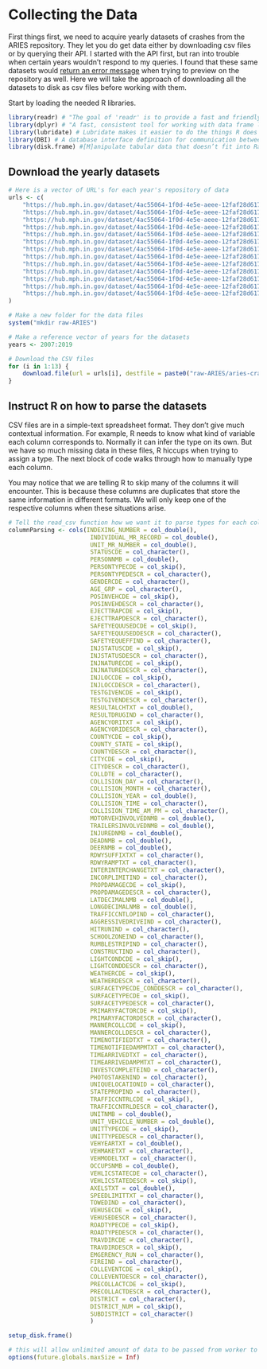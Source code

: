 # Collecting the Data

First things first, we need to acquire yearly datasets of crashes from the ARIES repository. They let you do get data either by downloading csv files or by querying their API. I started with the API first, but ran into trouble when certain years wouldn't respond to my queries. I found that these same datasets would [return an error message](https://i.postimg.cc/wvxV7W9b/ARIES-server-not-responding.png) when trying to preview on the repository as well. Here we will take the approach of downloading all the datasets to disk as csv files before working with them.

Start by loading the needed R libraries.

```r
library(readr) # "The goal of 'readr' is to provide a fast and friendly way to read rectangular data (like 'csv', 'tsv', and 'fwf')."
library(dplyr) # "A fast, consistent tool for working with data frame like objects, both in memory and out of memory.
library(lubridate) # Lubridate makes it easier to do the things R does with date-times and possible to do the things R does not.
library(DBI) # A database interface definition for communication between R and relational database management systems.
library(disk.frame) #[M]anipulate tabular data that doesn’t fit into Random Access Memory
```

## Download the yearly datasets

```r

# Here is a vector of URL's for each year's repository of data
urls <- c(
    "https://hub.mph.in.gov/dataset/4ac55064-1f0d-4e5e-aeee-12faf28d6175/resource/994487c5-5d44-4fb9-ae9d-84ca75659bf0/download/aries_crash_data_2007.csv",
    "https://hub.mph.in.gov/dataset/4ac55064-1f0d-4e5e-aeee-12faf28d6175/resource/e4e56445-8cb6-4fc5-955c-7a2331684279/download/aries_crash_data_2008.csv",
    "https://hub.mph.in.gov/dataset/4ac55064-1f0d-4e5e-aeee-12faf28d6175/resource/881391be-d712-44b4-bfd0-ef9f018a4e4b/download/aries_crash_data_2009.csv",
    "https://hub.mph.in.gov/dataset/4ac55064-1f0d-4e5e-aeee-12faf28d6175/resource/46eb8985-f5b5-4635-9d6c-769dbd05fa02/download/aries_crash_data_2010.csv",
    "https://hub.mph.in.gov/dataset/4ac55064-1f0d-4e5e-aeee-12faf28d6175/resource/32ecfbfa-cf4b-4f64-af48-e1a624ae5ba4/download/aries_crash_data_2011.csv",
    "https://hub.mph.in.gov/dataset/4ac55064-1f0d-4e5e-aeee-12faf28d6175/resource/c2727405-925d-48fe-a8c1-06058ee65a25/download/aries_crash_data_2012.csv",
    "https://hub.mph.in.gov/dataset/4ac55064-1f0d-4e5e-aeee-12faf28d6175/resource/ca9adbd5-001e-49e7-a850-f9f3471eb2db/download/aries_crash_data_2013.csv",
    "https://hub.mph.in.gov/dataset/4ac55064-1f0d-4e5e-aeee-12faf28d6175/resource/a5262209-109c-49cd-b6a9-a72970dc1cf5/download/aries_crash_data_2014.csv",
    "https://hub.mph.in.gov/dataset/4ac55064-1f0d-4e5e-aeee-12faf28d6175/resource/7fd801c4-4cf3-4e18-a949-a4d21401d798/download/aries_crash_data_2015.csv",
    "https://hub.mph.in.gov/dataset/4ac55064-1f0d-4e5e-aeee-12faf28d6175/resource/88646815-5b52-433b-9609-c75500e48e4c/download/aries_crash_data_2016.csv",
    "https://hub.mph.in.gov/dataset/4ac55064-1f0d-4e5e-aeee-12faf28d6175/resource/911880b1-d0bb-4168-a5c1-a52dcc291445/download/aries_crash_data_2017.csv",
    "https://hub.mph.in.gov/dataset/4ac55064-1f0d-4e5e-aeee-12faf28d6175/resource/cc90589c-72d8-4d92-a5fe-73254b555c73/download/aries_crash_data_2018.csv",
    "https://hub.mph.in.gov/dataset/4ac55064-1f0d-4e5e-aeee-12faf28d6175/resource/7081439e-33c9-45f5-9c0b-86d8a8c49252/download/aries_crash_data_2019.csv"
)

# Make a new folder for the data files
system("mkdir raw-ARIES")

# Make a reference vector of years for the datasets
years <- 2007:2019

# Download the CSV files
for (i in 1:13) {
    download.file(url = urls[i], destfile = paste0("raw-ARIES/aries-crash-data-",years[i],".csv"))
}
```

## Instruct R on how to parse the datasets

CSV files are in a simple-text spreadsheet format. They don't give much contextual information. For example, R needs to know what kind of variable each column corresponds to. Normally it can infer the type on its own. But we have so much missing data in these files, R hiccups when trying to assign a type. The next block of code walks through how to manually type each column.

You may notice that we are telling R to skip many of the columns it will encounter. This is because these columns are duplicates that store the same information in different formats. We will only keep one of the respective columns when these situations arise.

```r
# Tell the read_csv function how we want it to parse types for each column of the csv files. 
columnParsing <- cols(INDEXING_NUMBER = col_double(),
                       INDIVIDUAL_MR_RECORD = col_double(),
                       UNIT_MR_NUMBER = col_double(),
                       STATUSCDE = col_character(),
                       PERSONNMB = col_double(),
                       PERSONTYPECDE = col_skip(),
                       PERSONTYPEDESCR = col_character(),
                       GENDERCDE = col_character(),
                       AGE_GRP = col_character(),
                       POSINVEHCDE = col_skip(),
                       POSINVEHDESCR = col_character(),
                       EJECTTRAPCDE = col_skip(),
                       EJECTTRAPDESCR = col_character(),
                       SAFETYEQUUSEDCDE = col_skip(),
                       SAFETYEQUUSEDDESCR = col_character(),
                       SAFETYEQUEFFIND = col_character(),
                       INJSTATUSCDE = col_skip(),
                       INJSTATUSDESCR = col_character(),
                       INJNATURECDE = col_skip(),
                       INJNATUREDESCR = col_character(),
                       INJLOCCDE = col_skip(),
                       INJLOCCDESCR = col_character(),
                       TESTGIVENCDE = col_skip(),
                       TESTGIVENDESCR = col_character(),
                       RESULTALCHTXT = col_double(),
                       RESULTDRUGIND = col_character(),
                       AGENCYORITXT = col_skip(),
                       AGENCYORIDESCR = col_character(),
                       COUNTYCDE = col_skip(),
                       COUNTY_STATE = col_skip(),
                       COUNTYDESCR = col_character(),
                       CITYCDE = col_skip(),
                       CITYDESCR = col_character(),
                       COLLDTE = col_character(),
                       COLLISION_DAY = col_character(),
                       COLLISION_MONTH = col_character(),
                       COLLISION_YEAR = col_double(),
                       COLLISION_TIME = col_character(),
                       COLLISION_TIME_AM_PM = col_character(),
                       MOTORVEHINVOLVEDNMB = col_double(),
                       TRAILERSINVOLVEDNMB = col_double(),
                       INJUREDNMB = col_double(),
                       DEADNMB = col_double(),
                       DEERNMB = col_double(),
                       RDWYSUFFIXTXT = col_character(),
                       RDWYRAMPTXT = col_character(),
                       INTERINTERCHANGETXT = col_character(),
                       INCORPLIMITIND = col_character(),
                       PROPDAMAGECDE = col_skip(),
                       PROPDAMAGEDESCR = col_character(),
                       LATDECIMALNMB = col_double(),
                       LONGDECIMALNMB = col_double(),
                       TRAFFICCNTLOPIND = col_character(),
                       AGGRESSIVEDRIVEIND = col_character(),
                       HITRUNIND = col_character(),
                       SCHOOLZONEIND = col_character(),
                       RUMBLESTRIPIND = col_character(),
                       CONSTRUCTIND = col_character(),
                       LIGHTCONDCDE = col_skip(),
                       LIGHTCONDDESCR = col_character(),
                       WEATHERCDE = col_skip(),
                       WEATHERDESCR = col_character(),
                       SURFACETYPECDE_CONDDESCR = col_character(),
                       SURFACETYPECDE = col_skip(),
                       SURFACETYPEDESCR = col_character(),
                       PRIMARYFACTORCDE = col_skip(),
                       PRIMARYFACTORDESCR = col_character(),
                       MANNERCOLLCDE = col_skip(),
                       MANNERCOLLDESCR = col_character(),
                       TIMENOTIFIEDTXT = col_character(),
                       TIMENOTIFIEDAMPMTXT = col_character(),
                       TIMEARRIVEDTXT = col_character(),
                       TIMEARRIVEDAMPMTXT = col_character(),
                       INVESTCOMPLETEIND = col_character(),
                       PHOTOSTAKENIND = col_character(),
                       UNIQUELOCATIONID = col_character(),
                       STATEPROPIND = col_character(),
                       TRAFFICCNTRLCDE = col_skip(),
                       TRAFFICCNTRLDESCR = col_character(),
                       UNITNMB = col_double(),
                       UNIT_VEHICLE_NUMBER = col_double(),
                       UNITTYPECDE = col_skip(),
                       UNITTYPEDESCR = col_character(),
                       VEHYEARTXT = col_double(),
                       VEHMAKETXT = col_character(),
                       VEHMODELTXT = col_character(),
                       OCCUPSNMB = col_double(),
                       VEHLICSTATECDE = col_character(),
                       VEHLICSTATEDESCR = col_skip(),
                       AXELSTXT = col_double(),
                       SPEEDLIMITTXT = col_character(),
                       TOWEDIND = col_character(),
                       VEHUSECDE = col_skip(),
                       VEHUSEDESCR = col_character(),
                       ROADTYPECDE = col_skip(),
                       ROADTYPEDESCR = col_character(),
                       TRAVDIRCDE = col_character(),
                       TRAVDIRDESCR = col_skip(),
                       EMGERENCY_RUN = col_character(),
                       FIREIND = col_character(),
                       COLLEVENTCDE = col_skip(),
                       COLLEVENTDESCR = col_character(),
                       PRECOLLACTCDE = col_skip(),
                       PRECOLLACTDESCR = col_character(),
                       DISTRICT = col_character(),
                       DISTRICT_NUM = col_skip(),
                       SUBDISTRICT = col_character()
                       )
```

```r
setup_disk.frame()

# this will allow unlimited amount of data to be passed from worker to worker
options(future.globals.maxSize = Inf)
```

